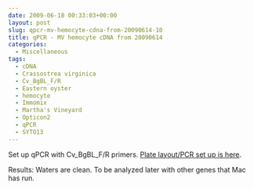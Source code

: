```yaml
---
date: 2009-06-18 00:33:03+00:00
layout: post
slug: qpcr-mv-hemocyte-cdna-from-20090614-10
title: qPCR - MV hemocyte cDNA from 20090614
categories:
  - Miscellaneous
tags:
  - cDNA
  - Crassostrea virginica
  - Cv_BgBL_F/R
  - Eastern oyster
  - hemocyte
  - Immomix
  - Martha's Vineyard
  - Opticon2
  - qPCR
  - SYTO13
---
```


Set up qPCR with Cv_BgBL_F/R primers. [Plate layout/PCR set up is here](https://eagle.fish.washington.edu/Arabidopsis/Notebook%20Workup%20Files/20090617-02.jpg).

Results: Waters are clean. To be analyzed later with other genes that Mac has run.
